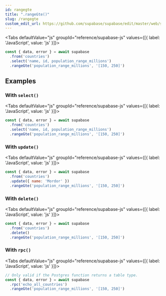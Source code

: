 ```yaml
---
id: rangegte
title: ".rangeGte()"
slug: /rangegte
custom_edit_url: https://github.com/supabase/supabase/edit/master/web/spec/supabase_js_v2_ref.yml
---
```





<Tabs
  defaultValue="js"
  groupId="reference/supabase-js"
  values={[{ label: 'JavaScript', value: 'js' }]}>

<TabItem value="js">

```js
const { data, error } = await supabase
  .from('countries')
  .select('name, id, population_range_millions')
  .rangeGte('population_range_millions', '[150, 250]')
```


</TabItem>

</Tabs>

















## Examples

### With `select()`



<Tabs
  defaultValue="js"
  groupId="reference/supabase-js"
  values={[{ label: 'JavaScript', value: 'js' }]}>

<TabItem value="js">

```js
const { data, error } = await supabase
  .from('countries')
  .select('name, id, population_range_millions')
  .rangeGte('population_range_millions', '[150, 250]')
```


</TabItem>

</Tabs>

### With `update()`



<Tabs
  defaultValue="js"
  groupId="reference/supabase-js"
  values={[{ label: 'JavaScript', value: 'js' }]}>

<TabItem value="js">

```js
const { data, error } = await supabase
  .from('countries')
  .update({ name: 'Mordor' })
  .rangeGte('population_range_millions', '[150, 250]')
```


</TabItem>

</Tabs>

### With `delete()`



<Tabs
  defaultValue="js"
  groupId="reference/supabase-js"
  values={[{ label: 'JavaScript', value: 'js' }]}>

<TabItem value="js">

```js
const { data, error } = await supabase
  .from('countries')
  .delete()
  .rangeGte('population_range_millions', '[150, 250]')
```


</TabItem>

</Tabs>

### With `rpc()`



<Tabs
  defaultValue="js"
  groupId="reference/supabase-js"
  values={[{ label: 'JavaScript', value: 'js' }]}>

<TabItem value="js">

```js
// Only valid if the Postgres function returns a table type.
const { data, error } = await supabase
  .rpc('echo_all_countries')
  .rangeGte('population_range_millions', '[150, 250]')
```


</TabItem>

</Tabs>